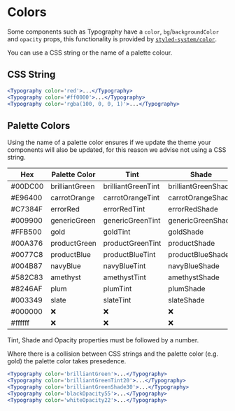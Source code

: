 
<Meta title="Documentation/Colors" />

# Colors

Some components such as <LinkTo kind='Typography'>Typography</LinkTo> have a `color`, `bg`/`backgroundColor` and `opacity` props, this functionality is provided by <a href="https://styled-system.com/api/#color">`styled-system/color`</a>.

You can use a CSS string or the name of a palette colour.

## CSS String

```jsx
<Typography color='red'>...</Typography>
<Typography color='#ff0000'>...</Typography>
<Typography color='rgba(100, 0, 0, 1)'>...</Typography>
```

## Palette Colors

Using the name of a palette color ensures if we update the theme your components will also be updated, for this reason we advise not using a CSS string.

| Hex     | Palette Color  | Tint               | Shade               | Opacity      |
|---------|----------------|--------------------|---------------------|--------------|
| #00DC00 | brilliantGreen | brilliantGreenTint | brilliantGreenShade | ❌           |
| #E96400 | carrotOrange   | carrotOrangeTint   | carrotOrangeShade   | ❌           |
| #C7384F | errorRed       | errorRedTint       | errorRedShade       | ❌           |
| #009900 | genericGreen   | genericGreenTint   | genericGreenShade   | ❌           |
| #FFB500 | gold           | goldTint           | goldShade           | ❌           |
| #00A376 | productGreen   | productGreenTint   | productShade        | ❌           |
| #0077C8 | productBlue    | productBlueTint    | productBlueShade    | ❌           |
| #004B87 | navyBlue       | navyBlueTint       | navyBlueShade       | ❌           |
| #582C83 | amethyst       | amethystTint       | amethystShade       | ❌           |
| #8246AF | plum           | plumTint           | plumShade           | ❌           |
| #003349 | slate          | slateTint          | slateShade          | ❌           |
| #000000 | ❌            | ❌                 | ❌                  | blackOpacity |
| #ffffff | ❌            | ❌                 | ❌                  | whiteOpacity |
Tint, Shade and Opacity properties must be followed by a number.

Where there is a collision between CSS strings and the palette color (e.g. gold) the palette color takes presedence.
```jsx
<Typography color='brilliantGreen'>...</Typography>
<Typography color='brilliantGreenTint20'>...</Typography>
<Typography color='brilliantGreenShade30'>...</Typography>
<Typography color='blackOpacity55'>...</Typography>
<Typography color='whiteOpacity22'>...</Typography>
```